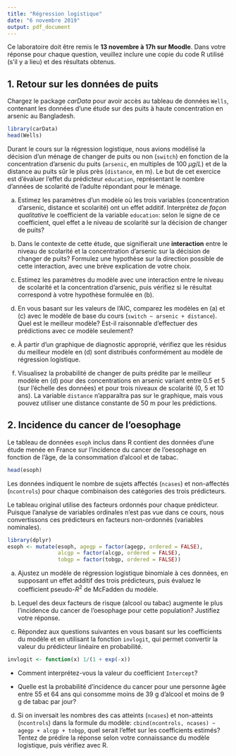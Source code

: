 ```yaml
---
title: "Régression logistique"
date: "6 novembre 2019"
output: pdf_document
---
```


Ce laboratoire doit être remis le **13 novembre à 17h sur Moodle**. Dans votre réponse pour chaque question, veuillez inclure une copie du code R utilisé (s'il y a lieu) et des résultats obtenus. 


## 1. Retour sur les données de puits

Chargez le package *carData* pour avoir accès au tableau de données `Wells`, contenant les données d'une étude sur des puits à haute concentration en arsenic au Bangladesh.

```r
library(carData)
head(Wells)
```

Durant le cours sur la régression logistique, nous avions modélisé la décision d'un ménage de changer de puits ou non (`switch`) en fonction de la concentration d'arsenic du puits (`arsenic`, en multiples de 100 $\mu g/L$) et de la distance au puits sûr le plus près (`distance`, en m). Le but de cet exercice est d'évaluer l'effet du prédicteur `education`, représentant le nombre d'années de scolarité de l'adulte répondant pour le ménage.

a) Estimez les paramètres d'un modèle où les trois variables (concentration d'arsenic, distance et scolarité) ont un effet additif. Interprétez *de façon qualitative* le coefficient de la variable `education`: selon le signe de ce coefficient, quel effet a le niveau de scolarité sur la décision de changer de puits?

b) Dans le contexte de cette étude, que signifierait une **interaction** entre le niveau de scolarité et la concentration d'arsenic sur la décision de changer de puits? Formulez une hypothèse sur la direction possible de cette interaction, avec une brève explication de votre choix. 
c) Estimez les paramètres du modèle avec une interaction entre le niveau de scolarité et la concentration d'arsenic, puis vérifiez si le résultat correspond à votre hypothèse formulée en (b).

d) En vous basant sur les valeurs de l'AIC, comparez les modèles en (a) et (c) avec le modèle de base du cours (`switch ~ arsenic + distance`). Quel est le meilleur modèle? Est-il raisonnable d'effectuer des prédictions avec ce modèle seulement?

e) À partir d'un graphique de diagnostic approprié, vérifiez que les résidus du meilleur modèle en (d) sont distribués conformément au modèle de régression logistique.

f) Visualisez la probabilité de changer de puits prédite par le meilleur modèle en (d) pour des concentrations en arsenic variant entre 0.5 et 5 (sur l'échelle des données) et pour trois niveaux de scolarité (0, 5 et 10 ans). La variable `distance` n'apparaîtra pas sur le graphique, mais vous pouvez utiliser une distance constante de 50 m pour les prédictions.


## 2. Incidence du cancer de l'oesophage

Le tableau de données `esoph` inclus dans R contient des données d'une étude menée en France sur l'incidence du cancer de l'oesophage en fonction de l'âge, de la consommation d'alcool et de tabac.

```r
head(esoph)
```

Les données indiquent le nombre de sujets affectés (`ncases`) et non-affectés (`ncontrols`) pour chaque combinaison des catégories des trois prédicteurs.

Le tableau original utilise des facteurs ordonnés pour chaque prédicteur. Puisque l'analyse de variables ordinales n'est pas vue dans ce cours, nous convertissons ces prédicteurs en facteurs non-ordonnés (variables nominales).

```r
library(dplyr)
esoph <- mutate(esoph, agegp = factor(agegp, ordered = FALSE),
                alcgp = factor(alcgp, ordered = FALSE),
                tobgp = factor(tobgp, ordered = FALSE))
```

a) Ajustez un modèle de régression logistique binomiale à ces données, en supposant un effet additif des trois prédicteurs, puis évaluez le coefficient pseudo-$R^2$ de McFadden du modèle.

b) Lequel des deux facteurs de risque (alcool ou tabac) augmente le plus l'incidence du cancer de l'oesophage pour cette population? Justifiez votre réponse.

c) Répondez aux questions suivantes en vous basant sur les coefficients du modèle et en utilisant la fonction `invlogit`, qui permet convertir la valeur du prédicteur linéaire en probabilité.

```r
invlogit <- function(x) 1/(1 + exp(-x))
```

  - Comment interprétez-vous la valeur du coefficient `Intercept`?

  - Quelle est la probabilité d'incidence du cancer pour une personne âgée entre 55 et 64 ans qui consomme moins de 39 g d'alcool et moins de 9 g de tabac par jour?

d) Si on inversait les nombres des cas atteints (`ncases`) et non-atteints (`ncontrols`) dans la formule du modèle: `cbind(ncontrols, ncases) ~ agegp + alcgp + tobgp`, quel serait l'effet sur les coefficients estimés? Tentez de prédire la réponse selon votre connaissance du modèle logistique, puis vérifiez avec R.
